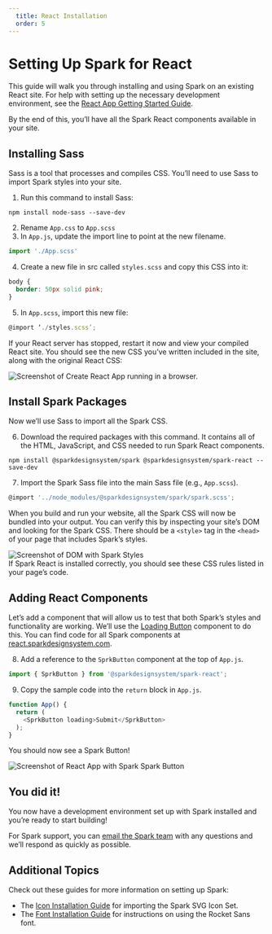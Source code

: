 ```yaml
---
  title: React Installation
  order: 5
---
```


# Setting Up Spark for React

This guide will walk you through installing and using Spark on an existing
React site. For help with setting up the necessary development environment,
see the [React App Getting Started Guide](https://create-react-app.dev/docs/getting-started).

By the end of this, you’ll have all the Spark React components available
in your site.

## Installing Sass
Sass is a tool that processes and compiles CSS. You’ll need to use Sass
to import Spark styles into your site.

1. Run this command to install Sass:
```
npm install node-sass --save-dev
```
2. Rename `App.css` to `App.scss`
3. In `App.js`, update the import line to point at the new filename.
``` javascript
import './App.scss'
```
4. Create a new file in src called `styles.scss` and copy this CSS into it:
``` css
body {
  border: 50px solid pink;
}
```
5. In `App.scss`, import this new file:
``` javascript
@import ‘./styles.scss’;
```

If your React server has stopped, restart it now and view your compiled
React site. You should see the new CSS you’ve written included in the
site, along with the original React CSS:


<div class="sprk-u-Measure">
  <img
    class="sprk-u-mbm"
    style="margin: auto; display: block;"
    src={reactApp}
    alt="Screenshot of Create React App running in a browser."/>
</div>

## Install Spark Packages
Now we’ll use Sass to import all the Spark CSS.

6. Download the required packages with this command. It contains all
of the HTML, JavaScript, and CSS needed to run Spark React components.
```
npm install @sparkdesignsystem/spark @sparkdesignsystem/spark-react --save-dev
```
7. Import the Spark Sass file into the main Sass file (e.g., `App.scss`).
``` javascript
@import '../node_modules/@sparkdesignsystem/spark/spark.scss';
```
When you build and run your website, all the Spark CSS will now be bundled
into your output. You can verify this by inspecting your site’s DOM and
looking for the Spark CSS. There should be a `<style>` tag in the `<head>`
of your page that includes Spark’s styles.
<div class="sprk-u-Measure">
  <img
    class="sprk-u-mbm"
    style="margin: auto; display: block;"
    src={styleCheck}
    alt="Screenshot of DOM with Spark Styles"/>
</div>
If Spark React is installed correctly, you should see these CSS rules
listed in your page’s code.

## Adding React Components
Let’s add a component that will allow us to test that both Spark’s styles
and functionality are working. We’ll use
the [Loading Button](https://react.sparkdesignsystem.com/?path=/docs/components-button--loading)
component to do this. You can find code for all Spark components
at [react.sparkdesignsystem.com](https://react.sparkdesignsystem.com/).

8. Add a reference to the `SprkButton` component at the top
of `App.js`.

``` javascript
import { SprkButton } from '@sparkdesignsystem/spark-react';
```

9. Copy the sample code into the `return` block in `App.js`.
``` javascript
function App() {
  return (
    <SprkButton loading>Submit</SprkButton>
  );
}
```
You should now see a Spark Button!


<div class="sprk-u-Measure">
  <img
    class="sprk-u-mbm"
    style="margin: auto; display: block;"
    src={spinnergif}
    alt="Screenshot of React App with Spark Spark Button"/>
</div>

## You did it!
You now have a development environment set up with Spark
installed and you’re ready to start  building!

For Spark support, you can [email the Spark team](mailto:sparkdesignsystem@quickenloans.com)
with any questions and we’ll respond as quickly as possible.

## Additional Topics
Check out these guides for more information on setting up Spark:

- The [Icon Installation Guide](/installing-spark/installing-icons)
for importing the Spark SVG Icon Set.
- The [Font Installation Guide](/installing-spark/installing-fonts)
for instructions on using the Rocket Sans font.
